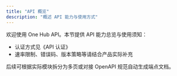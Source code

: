 ```yaml
---
title: "API 概览"
description: "概述 API 能力与使用方式"
---
```


欢迎使用 One Hub API。本节提供 API 能力总览与使用须知：

- 认证方式见《API 认证》
- 速率限制、错误码、版本策略等请结合产品实际补充

后续可根据实际模块拆分为多页或对接 OpenAPI 规范自动生成端点文档。

